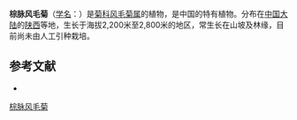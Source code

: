 {{Speciesbox
| name = 棕脉风毛菊
| status = 
| status_system = 
| image =
| genus = Saussurea
| species = baroniana
| authority = Diels in Bot.
}}

'''棕脉风毛菊'''（[[学名|学名]]：{{lang|la|''Saussurea baroniana''}}）是[[菊科|菊科]][[风毛菊属|风毛菊属]]的植物，是中国的特有植物。分布在[[中国大陆|中国大陆]]的[[陕西|陕西]]等地，生长于海拔2,200米至2,800米的地区，常生长在山坡及林缘，目前尚未由人工引种栽培。

== 参考文献 ==
<div class="references-small">
* {{cite web| url =http://www.bioinfo.cn/db05/KmzwSpecies.php?action=view&id=5217| title =棕脉风毛菊| work =《中国高等植物数据库全库》| publisher =中国科学院微生物研究所| author =昆明植物研究所| accessdate =2009-02-24| deadurl =yes| archiveurl =https://web.archive.org/web/20160305023811/http://www.bioinfo.cn/db05/KmzwSpecies.php?action=view&id=5217| archivedate =2016-03-05}}
</div>
{{Taxonbar|from=Q11116644}}

[[Category:风毛菊属|棕脉风毛菊]]


{{植物小作品}}